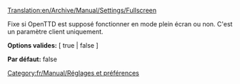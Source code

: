 [[Translation:en/Archive/Manual/Settings/Fullscreen]]


[[Category:fr/Manual/Réglages et préférences]]

Fixe si OpenTTD est supposé fonctionner en mode plein écran ou non.
C'est un paramètre client uniquement.


'''Options valides:''' [ true | false ]

'''Par défaut:''' false